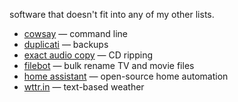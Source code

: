 
software that doesn't fit into any of my other lists.

- [cowsay](https://cowsay.diamonds/) — command line
- [duplicati](https://duplicati.com/) — backups
- [exact audio copy](https://exactaudiocopy.de/) — CD ripping
- [filebot](https://www.filebot.net/) — bulk rename TV and movie files
- [home assistant](https://www.home-assistant.io/) — open-source home automation
- [wttr.in](https://wttr.in/) — text-based weather
